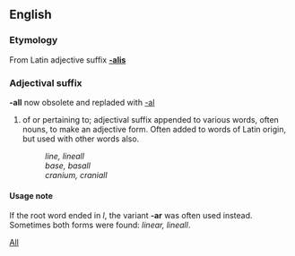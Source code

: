 ==English==
===Etymology===
From Latin adjective suffix '''[[-alis]]'''

===Adjectival suffix===
'''-all''' now obsolete and repladed with [[-al]]

# of or pertaining to; adjectival suffix appended to various words, often nouns, to make an adjective form.  Often added to words of Latin origin, but used with other words also.
#: ''line, lineall''
#: ''base, basall''
#: ''cranium, craniall''

====Usage note====
If the root word ended in ''l'', the variant '''-ar''' was often used instead.  Sometimes both forms were found: ''linear, lineall''.
[[Category:English suffixes|All]]
